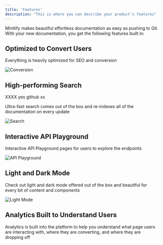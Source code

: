 ```yaml
---
title: 'Features'
description: "This is where you can describe your product's features"
---
```


Mintlify makes beautiful effortless documentation as easy as pushing to Git. With your new documentation, you get the following features built in:

## Optimized to Convert Users

Everything is heavily optimized for SEO and conversion

![Conversion](/images/conversion.png)

## High-performing Search

XXXX yes github xx

Ultra-fast search comes out of the box and re-indexes all of the documentation on every update

![Search](/images/search.png)

## Interactive API Playground

Interactive API Playground pages for users to explore the endpoints

![API Playground](/images/playground.png)

## Light and Dark Mode

Check out light and dark mode offered out of the box and beautiful for every bit of content and components

![Light Mode](/images/light.png)

## Analytics Built to Understand Users

Analytics is built into the platform to help you understand what page users are interacting with, where they are converting, and where they are dropping off
